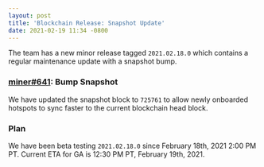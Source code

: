 ```yaml
---
layout: post
title: 'Blockchain Release: Snapshot Update'
date: 2021-02-19 11:34 -0800
---
```


The team has a new minor release tagged `2021.02.18.0` which contains a regular maintenance update
with a snapshot bump.

### [miner#641](https://github.com/helium/miner/pull/641): Bump Snapshot

We have updated the snapshot block to `725761` to allow newly onboarded hotspots to sync faster to
the current blockchain head block.

### Plan

We have been beta testing `2021.02.18.0` since February 18th, 2021 2:00 PM PT. Current ETA for GA is
12:30 PM PT, February 19th, 2021.

